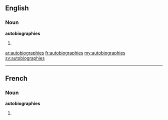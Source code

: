==English==

===Noun===
'''autobiographies'''

# {{plural of|autobiography}}

[[ar:autobiographies]]
[[fr:autobiographies]]
[[my:autobiographies]]
[[sv:autobiographies]]

----
==French==

===Noun===
'''autobiographies''' {{f}}

# {{plural of|[[autobiographie]]|lang=fr}}
{{rfc-auto}}